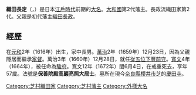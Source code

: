 {{Infobox Officeholder
| name= 織田長定
| image= 
| caption= 
| office={{link-ja|芝村藩|芝村藩|芝村藩（戒重藩）}}第2代藩主
| term_start= 1659年
| term_end= 1672年
| predecessor= {{link-ja|織田長政 (大名)|織田長政 (大名)|織田長政}}
| successor= [[織田長明|織田長明]]

| birth_date=1616年<br>（[[元和_(日本)|元和]]2年）
| birth_place=
| death_date={{death date and age|1672|7|27|1616}}<br>（[[寬文|寬文]]12年閏6月4日）
| death_place= 
| module  = {{日本武士|child=yes
|時代= [[江戶時代|江戶時代]]前期
|幼名= 
|改名= 
|别名= 左近（通稱）
|諡号= 
|神号= 
|戒名= 保善院殿高巖亮照大居士
|洗禮名= 
|墓所= [[奈良縣|奈良縣]][[櫻井市|櫻井市]]芝的[[慶田寺|慶田寺]]
|朝廷官位= [[從五位下|從五位下]][[豐前國|豐前守]]
|幕府職位= 
|主君= [[德川家綱|德川家綱]]
|藩= [[大和國|大和國]]{{tsl|ja|芝村藩|芝村藩|戒重藩}}主
|氏族= [[織田氏|織田氏]]（[[織田長益|長益系]][[織田長政|長政流]]）
|父= [[織田長政_(大名)|織田長政]]
|養父= 
|養母= 
|弟= [[織田政時|政時]]
|姐妹= [[大田原政清|大田原政清]]正室、[[織田貞置|織田貞置]]室
|正室= [[金森重賴|金森重賴]]的女兒
|側室= 
|子= '''[[織田長明|長明]]'''
|女= 某
|養子= 
|養女= 
 }}
}}
'''織田長定'''（{{jpn|j=織田 長定|kana=おだ ながさだ|rm=Oda Nagasada}}，{{bd|1616年||1672年|7月27日}}）是日本[[江戶時代|江戶時代]]前期的[[大名_(稱謂)|大名]]。[[大和國|大和國]]{{tsl|ja|芝村藩|芝村藩|戒重藩}}第2代藩主。長政流織田家第2代。父親是初代藩主[[織田長政|織田長政]]。

== 經歷 ==
在[[元和_(日本)|元和]]2年（1616年）出生，家中長男。[[萬治|萬治]]2年（1659年）12月23日，因為父親隱居而繼承[[家督|家督]]。萬治3年（1660年）12月28日，就任[[從五位下|從五位下]][[豐前守|豐前守]]。[[寬文|寬文]]4年（1664年），被任命為[[駿府城|駿府]]{{tsl|ja|加番}}。寬文12年（1672年）閏6月4日，在戒重死去，享年57歲。法號是'''保善院殿高巖亮照大居士'''。墓所在現今[[奈良縣|奈良縣]][[櫻井市|櫻井市]]芝的[[慶田寺|慶田寺]]。


{{織田氏歷代當主|長益系長政流織田氏|1659年—1672年|第2代}}
{{芝村藩主|第2代|1659年—1672年}}
[[Category:芝村織田家|Category:芝村織田家]]
[[Category:芝村藩主|Category:芝村藩主]]
[[Category:外樣大名|Category:外樣大名]]